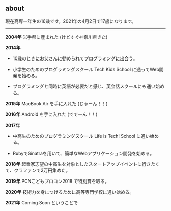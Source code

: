## about

現在高専一年生の16歳です。2021年の4月2日で17歳になります。

****
**2004年** 岩手県に産まれた (けどすぐ神奈川県きた)

**2014年**
* 10歳のときにお父さんに勧められてプログラミングに出会う。

* 小学生のためのプログラミングスクール Tech Kids School に通ってWeb開発を始める。

* プログラミングと同時に英語が必要だと感じ、英会話スクールにも通い始める。

**2015年** MacBook Air を手に入れた (じゃーん！！) 

**2016年** Android を手に入れた (ででーん！！)

**2017年** 
* 中高生のためのプログラミングスクール Life is Tech! School に通い始める。

* RubyでSinatraを用いて、簡単なWebアプリケーション開発を始める。

**2018年** 起業家志望の中高生を対象としたスタートアップイベントに行きたくて、クラファンで2万円集めた。

**2019年** PCNこどもプロコン2018 で特別賞を取る。

**2020年** 技術力を身につけるために高等専門学校に通い始める。

**2021年** Coming Soon ということで